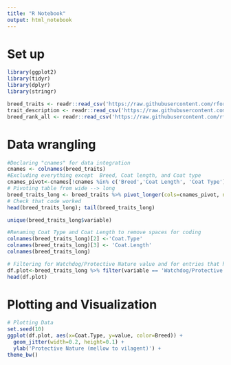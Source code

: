 ```yaml
---
title: "R Notebook"
output: html_notebook
---
```


# Set up
```r
library(ggplot2)
library(tidyr)
library(dplyr)
library(stringr)
```
```r
breed_traits <- readr::read_csv('https://raw.githubusercontent.com/rfordatascience/tidytuesday/master/data/2022/2022-02-01/breed_traits.csv')
trait_description <- readr::read_csv('https://raw.githubusercontent.com/rfordatascience/tidytuesday/master/data/2022/2022-02-01/trait_description.csv')
breed_rank_all <- readr::read_csv('https://raw.githubusercontent.com/rfordatascience/tidytuesday/master/data/2022/2022-02-01/breed_rank.csv')
```
# Data wrangling

```r
#Declaring "cnames" for data integration
cnames <- colnames(breed_traits)
#Excluding everything except  Breed, Coat length, and Coat type
cnames_pivot<-cnames[!cnames %in% c('Breed','Coat Length', 'Coat Type')]
# Pivoting table from wide --> long
breed_traits_long <- breed_traits %>% pivot_longer(cols=cnames_pivot, names_to= 'variable', values_to= 'value')
# Check that code worked
head(breed_traits_long); tail(breed_traits_long)
```

```r
unique(breed_traits_long$variable)
```

```r
#Renaming Coat Type and Coat Length to remove spaces for coding
colnames(breed_traits_long)[2] <-'Coat.Type'
colnames(breed_traits_long)[3] <- 'Coat.Length'
colnames(breed_traits_long)
```

```r
# Filtering for Watchdog/Protective Nature value and for entries that have the word "hound"
df.plot<-breed_traits_long %>% filter(variable == 'Watchdog/Protective Nature')  %>% filter(str_detect(Breed, 'hound'))
head(df.plot)
```


# Plotting and Visualization

```r
# Plotting Data
set.seed(10)
ggplot(df.plot, aes(x=Coat.Type, y=value, color=Breed)) +
  geom_jitter(width=0.2, height=0.1) +
  ylab('Protective Nature (mellow to vilagent)') +
theme_bw()
```
